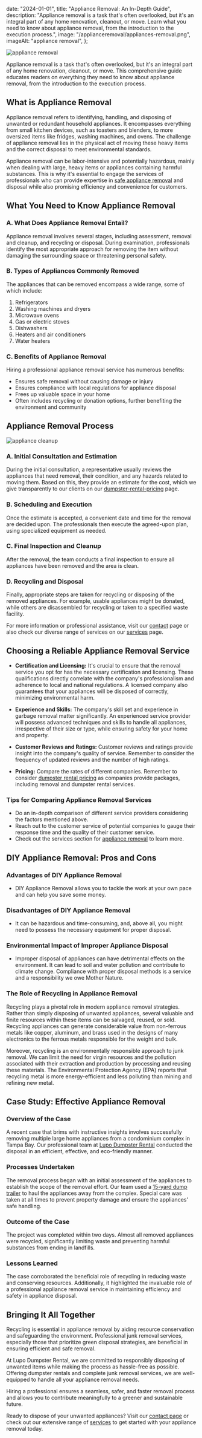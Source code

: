 
  date: "2024-01-01",
  title: "Appliance Removal: An In-Depth Guide",
  description:
    "Appliance removal is a task that's often overlooked, but it's an integral part of any home renovation, cleanout, or move. Learn what you need to know about appliance removal, from the introduction to the execution process.",
  image: "/applianceremoval/appliances-removal.png",
  imageAlt: "appliance removal",
};

<Bloglayout title={article.title} date={article.date} description={article.description}>

![appliance removal](/applianceremoval/appliances-removal.png)

Appliance removal is a task that's often overlooked, but it's an integral part of any home renovation, cleanout, or move. This comprehensive guide educates readers on everything they need to know about appliance removal, from the introduction to the execution process.

## What is Appliance Removal

Appliance removal refers to identifying, handling, and disposing of unwanted or redundant household appliances. It encompasses everything from small kitchen devices, such as toasters and blenders, to more oversized items like fridges, washing machines, and ovens. The challenge of appliance removal lies in the physical act of moving these heavy items and the correct disposal to meet environmental standards.

Appliance removal can be labor-intensive and potentially hazardous, mainly when dealing with large, heavy items or appliances containing harmful substances. This is why it's essential to engage the services of professionals who can provide expertise in [safe appliance removal](/services/appliance-removal) and disposal while also promising efficiency and convenience for customers.

## What You Need to Know Appliance Removal

### A. What Does Appliance Removal Entail?

Appliance removal involves several stages, including assessment, removal and cleanup, and recycling or disposal. During examination, professionals identify the most appropriate approach for removing the item without damaging the surrounding space or threatening personal safety.

### B. Types of Appliances Commonly Removed

The appliances that can be removed encompass a wide range, some of which include:

1. Refrigerators
2. Washing machines and dryers
3. Microwave ovens
4. Gas or electric stoves
5. Dishwashers
6. Heaters and air conditioners
7. Water heaters

### C. Benefits of Appliance Removal

Hiring a professional appliance removal service has numerous benefits:

- Ensures safe removal without causing damage or injury
- Ensures compliance with local regulations for appliance disposal
- Frees up valuable space in your home
- Often includes recycling or donation options, further benefiting the environment and community

## Appliance Removal Process

![appliance cleanup](/applianceremoval/appliance-cleanup.png)

### A. Initial Consultation and Estimation

During the initial consultation, a representative usually reviews the appliances that need removal, their condition, and any hazards related to moving them. Based on this, they provide an estimate for the cost, which we give transparently to our clients on our [dumpster-rental-pricing](/dumpster-rental-pricing) page.

### B. Scheduling and Execution

Once the estimate is accepted, a convenient date and time for the removal are decided upon. The professionals then execute the agreed-upon plan, using specialized equipment as needed.

### C. Final Inspection and Cleanup

After the removal, the team conducts a final inspection to ensure all appliances have been removed and the area is clean.

### D. Recycling and Disposal

Finally, appropriate steps are taken for recycling or disposing of the removed appliances. For example, usable appliances might be donated, while others are disassembled for recycling or taken to a specified waste facility.

For more information or professional assistance, visit our [contact](/contact) page or also check our diverse range of services on our [services](/services) page.

## Choosing a Reliable Appliance Removal Service

- **Certification and Licensing:** It's crucial to ensure that the removal service you opt for has the necessary certification and licensing. These qualifications directly correlate with the company's professionalism and adherence to local and national regulations. A licensed company also guarantees that your appliances will be disposed of correctly, minimizing environmental harm.

- **Experience and Skills:** The company's skill set and experience in garbage removal matter significantly. An experienced service provider will possess advanced techniques and skills to handle all appliances, irrespective of their size or type, while ensuring safety for your home and property.

- **Customer Reviews and Ratings:** Customer reviews and ratings provide insight into the company's quality of service. Remember to consider the frequency of updated reviews and the number of high ratings.

- **Pricing:** Compare the rates of different companies. Remember to consider [dumpster rental pricing](/dumpster-rental-pricing) as companies provide packages, including removal and dumpster rental services.

### Tips for Comparing Appliance Removal Services

- Do an in-depth comparison of different service providers considering the factors mentioned above.
- Reach out to the customer service of potential companies to gauge their response time and the quality of their customer service.
- Check out the services section for [appliance removal](/services/appliance-removal) to learn more.

## DIY Appliance Removal: Pros and Cons

### Advantages of DIY Appliance Removal

- DIY Appliance Removal allows you to tackle the work at your own pace and can help you save some money.

### Disadvantages of DIY Appliance Removal

- It can be hazardous and time-consuming, and, above all, you might need to possess the necessary equipment for proper disposal.

### Environmental Impact of Improper Appliance Disposal

- Improper disposal of appliances can have detrimental effects on the environment. It can lead to soil and water pollution and contribute to climate change. Compliance with proper disposal methods is a service and a responsibility we owe Mother Nature.

### The Role of Recycling in Appliance Removal

Recycling plays a pivotal role in modern appliance removal strategies. Rather than simply disposing of unwanted appliances, several valuable and finite resources within these items can be salvaged, reused, or sold. Recycling appliances can generate considerable value from non-ferrous metals like copper, aluminum, and brass used in the designs of many electronics to the ferrous metals responsible for the weight and bulk.

Moreover, recycling is an environmentally responsible approach to junk removal. We can limit the need for virgin resources and the pollution associated with their extraction and production by processing and reusing these materials. The Environmental Protection Agency (EPA) reports that recycling metal is more energy-efficient and less polluting than mining and refining new metal.

## Case Study: Effective Appliance Removal

### Overview of the Case

A recent case that brims with instructive insights involves successfully removing multiple large home appliances from a condominium complex in Tampa Bay. Our professional team at [Lupo Dumpster Rental](/services/dumpster-rental-tampa-bay) conducted the disposal in an efficient, effective, and eco-friendly manner.

### Processes Undertaken

The removal process began with an initial assessment of the appliances to establish the scope of the removal effort. Our team used a [15-yard dump trailer](/services/15-yard-dump-trailer) to haul the appliances away from the complex. Special care was taken at all times to prevent property damage and ensure the appliances' safe handling.

### Outcome of the Case

The project was completed within two days. Almost all removed appliances were recycled, significantly limiting waste and preventing harmful substances from ending in landfills.

### Lessons Learned

The case corroborated the beneficial role of recycling in reducing waste and conserving resources. Additionally, it highlighted the invaluable role of a professional appliance removal service in maintaining efficiency and safety in appliance disposal.

## Bringing It All Together

Recycling is essential in appliance removal by aiding resource conservation and safeguarding the environment. Professional junk removal services, especially those that prioritize green disposal strategies, are beneficial in ensuring efficient and safe removal.

At Lupo Dumpster Rental, we are committed to responsibly disposing of unwanted items while making the process as hassle-free as possible. Offering dumpster rentals and complete junk removal services, we are well-equipped to handle all your appliance removal needs.

Hiring a professional ensures a seamless, safer, and faster removal process and allows you to contribute meaningfully to a greener and sustainable future.

Ready to dispose of your unwanted appliances? Visit our [contact page](/contact) or check out our extensive range of [services](/services) to get started with your appliance removal today.

</Bloglayout>

<RequestForm />
